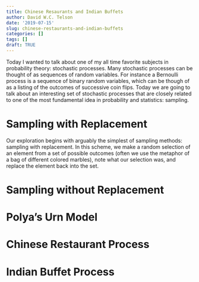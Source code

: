 ```yaml
---
title: Chinese Resaurants and Indian Buffets
author: David W.C. Telson
date: '2019-07-15'
slug: chinese-restaurants-and-indian-buffets
categories: []
tags: []
draft: TRUE
---
```


Today I wanted to talk about one of my all time favorite subjects in probability theory: stochastic processes. Many stochastic processes can be thought of as sequences of random variables. For instance a Bernoulli process is a sequence of binary random variables, which can be though of as a listing of the outcomes of successive coin flips. Today we are going to talk about an interesting set of stochastic processes that are closely related to one of the most fundamental idea in probability and statistics: sampling.

# Sampling with Replacement

Our exploration begins with arguably the simplest of sampling methods: sampling with replacement. In this scheme, we make a random selection of an element from a set of possible outcomes (often we use the metaphor of a bag of different colored marbles), note what our selection was, and replace the element back into the set. 

# Sampling without Replacement

# Polya's Urn Model

# Chinese Restaurant Process

# Indian Buffet Process

